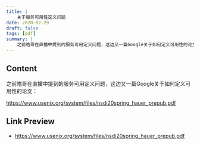 ```yaml
---
title: |
    关于服务可用性定义问题
date: 2020-02-29
draft: false
tags: [pdf]
summary: |
    之前皓哥在直播中提到的服务可用定义问题，这边又一篇Google关于如何定义可用性的论文：https://www.usenix.org/system/files/nsdi20spring_hauer_prepub.pdf
---
```


## Content

之前皓哥在直播中提到的服务可用定义问题，这边又一篇Google关于如何定义可用性的论文：

https://www.usenix.org/system/files/nsdi20spring_hauer_prepub.pdf

## Link Preview

- https://www.usenix.org/system/files/nsdi20spring_hauer_prepub.pdf
